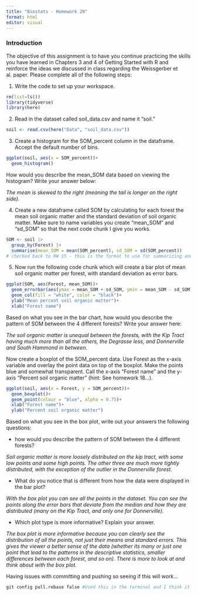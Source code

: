 ```yaml
---
title: "Biostats - Homework 20"
format: html
editor: visual
---
```


### Introduction

The objective of this assignment is to have you continue practicing the skills you have learned in Chapters 3 and 4 of Getting Started with R and reinforce the ideas we discussed in class regarding the Weissgerber et al. paper. Please complete all of the following steps:

1.  Write the code to set up your workspace.

```r
rm(list=ls())
library(tidyverse)
library(here)
```

2.  Read in the dataset called soil_data.csv and name it "soil."

```r
soil <- read.csv(here("Data", "soil_data.csv"))
```

3.  Create a histogram for the SOM_percent column in the dataframe. Accept the default number of bins.

```r
ggplot(soil, aes(x = SOM_percent))+
  geom_histogram()
```

How would you describe the mean_SOM data based on viewing the histogram? Write your answer below:

*The mean is skewed to the right (meaning the tail is longer on the right side).*

4.  Create a new dataframe called SOM by calculating for each forest the mean soil organic matter and the standard deviation of soil organic matter. Make sure to name variables you create "mean_SOM" and "sd_SOM" so that the next code chunk I give you works.

```r
SOM <- soil |>
  group_by(Forest) |>
  summarise(mean_SOM = mean(SOM_percent), sd_SOM = sd(SOM_percent))
# checked back to HW 15 - this is the format to use for summarizing and means!

```

5.  Now run the following code chunk which will create a bar plot of mean soil organic matter per forest, with standard deviation as error bars.

```r
ggplot(SOM, aes(Forest, mean_SOM))+
  geom_errorbar(aes(ymax = mean_SOM + sd_SOM, ymin = mean_SOM - sd_SOM), width = 0.2)+
  geom_col(fill = "white", color = "black")+
  ylab("Mean percent soil organic matter")+
  xlab("Forest name")
```

Based on what you see in the bar chart, how would you describe the pattern of SOM between the 4 different forests? Write your answer here:

*The soil organic matter is unequal between the forests, with the Kip Tract having much more than all the others, the Degrasse less, and Donnerville and South Hammond in between.*

Now create a boxplot of the SOM_percent data. Use Forest as the x-axis variable and overlay the point data on top of the boxplot. Make the points blue and somewhat transparent. Call the x-axis "Forest name" and the y-axis "Percent soil organic matter" (hint: See homework 18...).

```r
ggplot(soil, aes(x = Forest, y = SOM_percent))+
  geom_boxplot()+
  geom_point(colour = "blue", alpha = 0.75)+
  xlab("Forest name")+
  ylab("Percent soil organic matter")

```

Based on what you see in the box plot, write out your answers the following questions:

-   how would you describe the pattern of SOM between the 4 different forests?

*Soil organic matter is more loosely distributed on the kip tract, with some low points and some high points. The other three are much more tightly distributed, with the exception of the outlier in the Donnerville forest.*

-   What do you notice that is different from how the data were displayed in the bar plot?

*With the box plot you can see all the points in the dataset. You can see the points along the error bars that deviate from the median and how they are distributed (many on the Kip Tract, and only one for Donnerville).*

-   Which plot type is more informative? Explain your answer.

*The box plot is more informative because you can clearly see the distribution of all the points, not just their means and standard errors. This gives the viewer a better sense of the data (whether its many or just one point that lead to the patterns in the descriptive statistics, smaller differences between each forest, and so on). There is more to look at and think about with the box plot.*

Having issues with committing and pushing so seeing if this will work...

```r
git config pull.rebase false #Used this in the terminal and I think it worked
```
